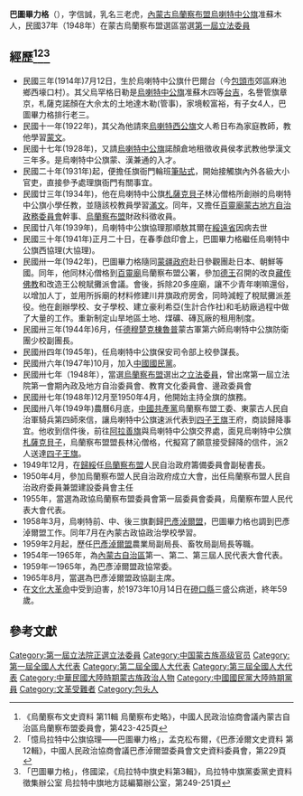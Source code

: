 {{Infobox Officeholder
|姓名=巴圖畢力格
|圖像= 
|圖像大小=200px
|圖像說明=  
| 字       = 字信誠
| 號       = 
| 別名     = 乳名三老虎
| 出生名   = 
| 出生日期 = 1914年7月12日
| 出生地點 = 
| 逝世日期 = 1973年10月14日
| 逝世地點 = 
| 死因     = 
| 墓地     = 
| 墓地座標 = 
| 籍貫     = [[烏蘭察布盟|烏蘭察布盟]][[烏喇特中公旗|烏喇特中公旗]]
| 國籍     = 
| 公民權   = 
| 政黨     = 
| 其他政黨 = 
| 身高     = 
| 配偶     = 
| 伴侶     = 
| 兒女     = 
| 父母     = 
| 親屬     = 
| 居住地   = 
| 學歷     = 
| 母校     = 
| 職業     = 
| 專業     = 
| 知名原因 = 
| 著作     = 
| 宗教信仰 = 
| 獲獎     = 
| 簽名     = 
| 腳註     = 
}}
'''巴圖畢力格'''（{{bd|1914年|7月12日|1973年|10月14日|catIdx=巴}}），字信誠，乳名三老虎，[[內蒙古|內蒙古]][[烏蘭察布盟|烏蘭察布盟]][[烏喇特中公旗|烏喇特中公旗]]准蘇木人，民國37年（1948年）在蒙古烏蘭察布盟選區當選[[第一屆立法委員|第一屆立法委員]]

== 經歷<ref>《烏蘭察布文史資料 第11輯 烏蘭察布史略》，中國人民政治協商會議內蒙古自治區烏蘭察布盟委員會，第423-425頁</ref><ref>「憶烏拉特中公旗協理——巴圖畢力格」，孟克松布爾，《巴彥淖爾文史資料 第12輯》，中國人民政治協商會議巴彥淖爾盟委員會文史資料委員會，第229頁</ref><ref>「巴圖畢力格」，佟國梁，《烏拉特中旗史料第3輯》，烏拉特中旗黨委黨史資料徵集辦公室 烏拉特中旗地方誌編纂辦公室，第249-251頁</ref> ==
* 民國三年(1914年)7月12日，生於烏喇特中公旗什巴爾台（今[[包頭市|包頭市]]郊區麻池鄉西壕口村）。其父烏罕格日勒是[[烏喇特中公旗|烏喇特中公旗]]准蘇木四等[[台吉|台吉]]，名譽管旗章京，札薩克諾顏在大佘太的土地達木勒(管事)，家境較富裕，有子女4人，巴圖畢力格排行老三。
* 民國十一年(1922年)，其父為他請來[[烏喇特西公旗|烏喇特西公旗]]文人希日布為家庭教師，教他學習[[蒙文|蒙文]]。
* 民國十七年(1928年)，又請[[烏喇特中公旗|烏喇特中公旗]]諾顏倉地租徵收員侯孝武教他學漢文三年多。是烏喇特中公旗蒙、漢兼通的入才。
* 民國二十年(1931年)起，便擔任旗衙門輪班[[筆貼式|筆貼式]]，開始接觸旗內外各級大小官吏，直接參予處理旗衙門有關事宜。
* 民國廿三年(1934年)，他在烏喇特中公旗[[札薩克|札薩克]][[貝子|貝子]]林沁僧格所創辦的烏喇特中公旗小學任教，並隨該校教員學習[[滿文|滿文]]。同年，又擔任[[百靈廟|百靈廟]][[蒙古地方自治政務委員會|蒙古地方自治政務委員會]]幹事、[[烏蘭察布盟|烏蘭察布盟]]財政科徵收員。
* 民國廿八年(1939年)，烏喇特中公旗協理那順敖其爾在[[綏遠省|綏遠省]]因病去世
* 民國三十年(1941年)正月二十日，在春季啟印會上，巴圖畢力格繼任烏喇特中公旗西協理(大協理)。
* 民國卅一年(1942年)，巴圖畢力格隨同[[蒙疆政府|蒙疆政府]]赴日參觀團赴日本、朝鮮等國。同年，他同林沁僧格到[[百靈廟|百靈廟]]烏蘭察布盟公署，參加[[德王|德王]]召開的改良[[藏传佛教|藏传佛教]]和改造王公稅賦攤派會議。會後，拆除20多座廟，讓不少青年喇嘛還俗，以增加人丁，並用所拆廟的材料修建川井旗政府房舍，同時減輕了稅賦攤派差役。他在創辦學校、女子學校、建立豪利希亞(生計合作社)和毛紡廠過程中做了大量的工作。重新制定山旱地區土地、煤礦、磚瓦廠的租用制度。
* 民國卅三年(1944年)6月，任[[德穆楚克棟魯普|德穆楚克棟魯普]]蒙古軍第六師烏喇特中公旗防衛團少校副團長。
* 民國卅四年(1945年)，任烏喇特中公旗保安司令部上校參謀長。
* 民國卅六年(1947年)10月，加入[[中國國民黨|中國國民黨]]。
* 民國卅七年（1948年），當選[[烏蘭察布盟|烏蘭察布盟]]選出之[[第1屆中華民國立法委員|立法委員]]，曾出席第一屆立法院第一會期內政及地方自治委員會、教育文化委員會、邊政委員會
* 民國卅七年(1948年)12月至1950年4月，他開始主持全旗的旗務。
* 民國卅八年(1949年)農曆6月底，[[中國共產黨|中國共產黨]]烏蘭察布盟工委、東蒙古人民自治軍騎兵第四師來信，讓烏喇特中公旗速派代表到[[四子王旗|四子王旗]]王府，商談歸降事宜。他收到信件後，前往[[阿拉善旗|阿拉善旗]]與烏喇特中公旗交界處，面見烏喇特中公旗[[札薩克|札薩克]][[貝子|貝子]]，烏蘭察布盟盟長林沁僧格，代擬寫了願意接受歸降的信件，派2人送達[[四子王旗|四子王旗]]。
* 1949年12月，在[[歸綏|歸綏]]任[[烏蘭察布盟|烏蘭察布盟]]人民自治政府籌備委員會副秘書長。
* 1950年4月，參加烏蘭察布盟人民自治政府成立大會，出任烏蘭察布盟人民自治政府委員兼盟建設委員會主任
* 1955年，當選為政協烏蘭察布盟委員會第一屆委員會委員，烏蘭察布盟人民代表大會代表。
* 1958年3月，烏喇特前、中、後三旗劃歸[[巴彥淖爾盟|巴彥淖爾盟]]，巴圖畢力格也調到巴彥淖爾盟工作。同年7月在內蒙古政協政治學校學習。
* 1959年2月起，歷任[[巴彥淖爾盟|巴彥淖爾盟]]農業局副局長、畜牧局副局長等職。
* 1954年—1965年，為[[內蒙古自治區|內蒙古自治區]]第一、第二、第三屆人民代表大會代表。
* 1959年一1965年，為巴彥淖爾盟政協常委。
* 1965年8月，當選為巴彥淖爾盟政協副主席。
* 在[[文化大革命|文化大革命]]中受到迫害，於1973年10月14日在[[磴口縣|磴口縣]]三盛公病逝，終年59歲。

== 參考文獻 ==
{{reflist}}
{{中華民國第一屆立法委員}}
[[Category:第一屆立法院正選立法委員|Category:第一屆立法院正選立法委員]]
[[Category:中国蒙古族高级官员|Category:中国蒙古族高级官员]]
[[Category:第一屆全國人大代表|Category:第一屆全國人大代表]]
[[Category:第二屆全國人大代表|Category:第二屆全國人大代表]]
[[Category:第三屆全國人大代表|Category:第三屆全國人大代表]]
[[Category:中華民國大陸時期蒙古族政治人物|Category:中華民國大陸時期蒙古族政治人物]]
[[Category:中國國民黨大陸時期黨員|Category:中國國民黨大陸時期黨員]]
[[Category:文革受難者|Category:文革受難者]]
[[Category:包头人|Category:包头人]]